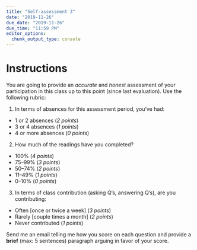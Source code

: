 ```yaml
---
title: "Self-assessment 3"
date: "2019-11-26"
due_date: "2019-11-26"
due_time: "11:59 PM"
editor_options: 
  chunk_output_type: console
---
```


# Instructions

You are going to provide an *accurate* and *honest* assessment of your participation in this class up to this point (since last evaluation). Use the following rubric: 

1. In terms of absences for this assessment period, you've had:
  - 1 or 2 absences (*2 points*)
  - 3 or 4 absences (*1 points*)
  - 4 or more absences (*0 points*)
2. How much of the readings have you completed?
  - 100% (*4 points*)
  - 75–99% (*3 points*)
  - 50–74% (*2 points*)
  - 11–49% (*1 points*)
  - 0–10% (*0 points*)
3. In terms of class contribution (asking Q's, answering Q's), are you contributing:
  - Often [once or twice a week] (*3 points*)
  - Rarely [couple times a month] (*2 points*)
  - Never contributed (*1 points*)
  

Send me an email telling me how you score on each question and provide a **brief** (max: 5 sentences) paragraph arguing in favor of your score. 